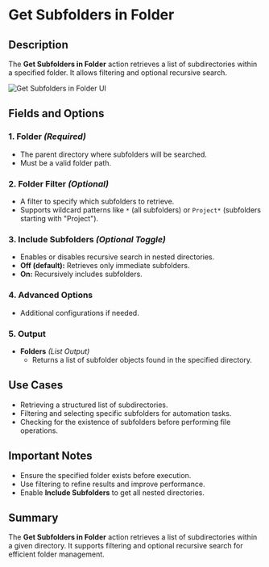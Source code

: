 # Get Subfolders in Folder

## Description

The **Get Subfolders in Folder** action retrieves a list of subdirectories within a specified folder. It allows filtering and optional recursive search.

![Get Subfolders in Folder UI](../../../assets/folder/get-subfolders-in-folder.png)

## Fields and Options  

### **1. Folder** *(Required)* 

- The parent directory where subfolders will be searched.
- Must be a valid folder path.

### **2. Folder Filter** *(Optional)* 

- A filter to specify which subfolders to retrieve.
- Supports wildcard patterns like `*` (all subfolders) or `Project*` (subfolders starting with "Project").

### **3. Include Subfolders** *(Optional Toggle)*

- Enables or disables recursive search in nested directories.
- **Off (default):** Retrieves only immediate subfolders.
- **On:** Recursively includes subfolders.

### **4. Advanced Options**

- Additional configurations if needed.

### **5. Output**

- **Folders** *(List Output)*  
  - Returns a list of subfolder objects found in the specified directory.

## Use Cases

- Retrieving a structured list of subdirectories.
- Filtering and selecting specific subfolders for automation tasks.
- Checking for the existence of subfolders before performing file operations.

## Important Notes

- Ensure the specified folder exists before execution.
- Use filtering to refine results and improve performance.
- Enable **Include Subfolders** to get all nested directories.

## Summary

The **Get Subfolders in Folder** action retrieves a list of subdirectories within a given directory. It supports filtering and optional recursive search for efficient folder management.